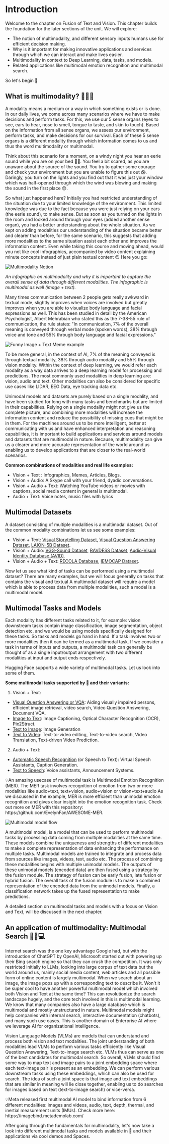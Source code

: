 # Introduction

Welcome to the chapter on Fusion of Text and Vision. This chapter builds the foundation for the later sections of the unit. We will explore:
- The notion of multimodality, and different sensory inputs humans use for efficient decision making. 
- Why is it important for making innovative applications and services through which we can interact and make lives easier.
- Multimodality in context to Deep Learning, data, tasks, and models.
- Related applications like multimodal emotion recognition and multimodal search.

So let's begin 🤗

## What is multimodality? 📸📝🎵

A modality means a medium or a way in which something exists or is done. In our daily lives, we come across many scenarios where we have to make decisions and perform tasks. For this, we use our 5 sense organs (eyes to see, ears to hear, nose to smell, tongue to taste, and skin to touch). Based on the information from all sense organs, we assess our environment, perform tasks, and make decisions for our survival. Each of these 5 sense organs is a different modality through which information comes to us and thus the word multimodality or multimodal. 

Think about this scenario for a moment, on a windy night you hear an eerie sound while you are on your bed 👻😨. You feel a bit scared, as you are unaware about the source of the sound. You try to gather some courage and check your environment but you are unable to figure this out 😱. Daringly, you turn on the lights and you find out that it was just your window which was half-opened through which the wind was blowing and making the sound in the first place 😒. 

So what just happened here? Initially you had restricted understanding of the situation due to your limited knowledge of the environment. This limited knowledge was due to the fact because you were just relying on your ears (the eerie sound), to make sense. But as soon as you turned on the lights in the room and looked around through your eyes (added another sense organ), you had a better understanding about the whole situation. As we kept on adding modalities our understanding of the situation became better and clearer than before, for the same scenario, this suggests that adding more modalities to the same situation assist each other and improves the information content.
Even while taking this course and moving ahead, would you not like cool infographics, accompanied by video content explaining minute concepts instead of just plain textual content 😉
Here you go:

![Multimodality Notion](https://huggingface.co/datasets/hf-vision/course-assets/blob/main/multimodal_fusion_text_vision/multimodal_elephant.png)

*An infographic on multimodality and why it is important to capture the overall sense of data through different modalities. The infographic is multimodal as well (image + text).*

Many times communication between 2 people gets really awkward in textual mode, slightly improves when voices are involved but greatly improves when you are able to visualize body language and facial expressions as well. This has been studied in detail by the American Psychologist, Albert Mehrabian who stated this as the 7-38-55 rule of communication, the rule states:
"In communication, 7% of the overall meaning is conveyed through verbal mode (spoken words), 38% through voice and tone and 55% through body language and facial expressions."

![Funny Image + Text Meme example](https://huggingface.co/datasets/hf-vision/course-assets/blob/main/multimodal_fusion_text_vision/bigbang.jpg)

To be more general, in the context of AI, 7% of the meaning conveyed is through textual modality, 38% through audio modality and 55% through vision modality.
Within the context of deep learning, we would refer each modality as a way data arrives to a deep learning model for processing and predictions. The most commonly used modalities in deep learning are: vision, audio and text. Other modalities can also be considered for specific use cases like LIDAR, EEG Data, eye tracking data etc.

Unimodal models and datasets are purely based on a single modality, and have been studied for long with many tasks and benchmarks but are limited in their capabilities. Relying on a single modality might not give us the complete picture, and combining more modalities will increase the information content and reduce the possibility of missing cues that might be in them. 
For the machines around us to be more intelligent, better at communicating with us and have enhanced interpretation and reasoning capabilities, it is important to build applications and services around models and datasets that are multimodal in nature. Because, multimodality can give us a clearer and more accurate representation of the world around us enabling us to develop applications that are closer to the real-world scenarios.

**Common combinations of modalities and real life examples:**
- Vision + Text : Infographics, Memes, Articles, Blogs.
- Vision + Audio: A Skype call with your friend, dyadic conversations.
- Vision + Audio + Text: Watching YouTube videos or movies with captions, social media content in general is multimodal. 
- Audio + Text: Voice notes, music files with lyrics

## Multimodal Datasets
A dataset consisting of multiple modalities is a multimodal dataset. Out of the common modality combinations let us see some examples:
- Vision + Text: [Visual Storytelling Dataset](https://visionandlanguage.net/VIST/), [Visual Question Answering Dataset](https://visualqa.org/download.html), [LAION-5B Dataset](https://laion.ai/blog/laion-5b/).
- Vision + Audio: [VGG-Sound Dataset](https://www.robots.ox.ac.uk/~vgg/data/vggsound/), [RAVDESS Dataset](https://zenodo.org/records/1188976), [Audio-Visual Identity Database (AVID)](https://www.avid.wiki/Main_Page).
- Vision + Audio + Text: [RECOLA Database](https://diuf.unifr.ch/main/diva/recola/), [IEMOCAP Dataset](https://sail.usc.edu/iemocap/).

Now let us see what kind of tasks can be performed using a multimodal dataset? There are many examples, but we will focus generally on tasks that contains the visual and textual 
A multimodal dataset will require a model which is able to process data from multiple modalities, such a model is a multimodal model.

## Multimodal Tasks and Models

Each modality has different tasks related to it, for example: vision downstream tasks contain image classification, image segmentation, object detection etc. and we would be using
models specifically designed for these tasks. So tasks and models go hand in hand. If a task involves two or more modalities then it can be termed as a multimodal task. If we consider a task in terms of inputs and outputs, a multimodal task can generally be thought of as a single input/output arrangement with two different modalities at input and output ends respectively.

Hugging Face supports a wide variety of multimodal tasks. Let us look into some of them.

**Some multimodal tasks supported by 🤗 and their variants:**
1. Vision + Text:
- [Visual Question Answering or VQA](https://huggingface.co/tasks/visual-question-answering): Aiding visually impaired persons, efficient image retrieval, video search, Video Question Answering, Document VQA.
- [Image to Text](https://huggingface.co/tasks/image-to-text): Image Captioning, Optical Character Recognition (OCR), Pix2Struct.
- [Text to Image](https://huggingface.co/tasks/text-to-image): Image Generation
- [Text to Video](https://huggingface.co/tasks/text-to-video): Text-to-video editing, Text-to-video search, Video Translation, Text-driven Video Prediction.

2. Audio + Text:  
- [Automatic Speech Recognition](https://huggingface.co/tasks/automatic-speech-recognition) (or Speech to Text): Virtual Speech Assistants, Caption Generation.
- [Text to Speech](https://huggingface.co/tasks/text-to-speech): Voice assistants, Announcement Systems.

<Tip>
💡An amazing usecase of multimodal task is Multimodal Emotion Recognition (MER). The MER task involves recognition of emotion from two or more modalities like audio+text, text+vision, audio+vision or vision+text+audio As we discussed in the example, MER is more efficient than unimodal emotion recognition and gives clear insight into the 
emotion recognition task. Check out more on MER with this repository: https://github.com/EvelynFan/AWESOME-MER. 
</Tip>

![Multimodal model flow](https://huggingface.co/datasets/hf-vision/course-assets/blob/main/multimodal_fusion_text_vision/Multimodal.jpg)

A multimodal model, is a model that can be used to perform multimodal tasks by processing data coming from multiple modalities at the same time. These models combine the uniqueness and strengths of different modalities to make a complete representation of data enhancing the performance on multiple tasks. Multimodal models are trained to integrate and process data from sources like images, videos, text, audio etc. 
The process of combining these modalities begins with multiple unimodal models. The outputs of  these unimodal models (encoded data) are then fused using a strategy by the fusion module. The strategy of fusion can be early fusion, late fusion or hybrid fusion. The overall task of the fusion module is to make a combined representation of the encoded data from the unimodal models. Finally, a classification network takes up the fused representation to make predictions.

A detailed section on multimodal tasks and models with a focus on Vision and Text, will be discussed in the next chapter.

## An application of multimodality: Multimodal Search 🔎📲💻

Internet search was the one key advantage Google had, but with the introduction of ChatGPT by OpenAI, Microsoft started out with
powering up their Bing search engine so that they can crush the competition. It was only restricted initially to LLMs, looking into large corpus of text data but the world around us, mainly social media content, web articles and all possible form of online content is largely multimodal. When we search about an image, the image pops up with a corresponding text to describe it. Won't it be super cool to have another powerful multimodal model which involved both Vision and Text at the same time? This can revolutionize the search landscape hugely, and the core tech involved in this is multimodal learning. We know that many companies also have a large database which is multimodal and mostly unstructured in nature. Multimodal models might help companies with internal search, interactive documentation (chatbots), and many such use cases. This is another domain of Enterprise AI where we leverage AI for organizational intelligence. 

Vision Language Models (VLMs) are models that can understand and process both vision and text modalities. The joint understanding of both modalities lead VLMs to perform various tasks efficiently like Visual Question Answering, Text-to-image search etc. VLMs thus can serve as one of the best candidates for multimodal search. So overall, VLMs should find some way to map text and image pairs to a joint embedding space where each text-image pair is present as an embedding. We can perform various downstream tasks using these embeddings, which can also be used for search. The idea of such a joint space is that image and text embeddings that are similar in meaning will lie close together, enabling us to do searches for images based on text (text-to-image search) or vice-versa.


<Tip>
💡Meta released first multimodal AI model to bind information from 6 different modalities:  images and videos, audio, text, depth, thermal, and inertial measurement units (IMUs). Check more here: https://imagebind.metademolab.com/
</Tip>

After going through the fundamentals for multimodality, let's now take a look into different multimodal tasks and models available in 🤗 and their applications via cool demos and Spaces.
